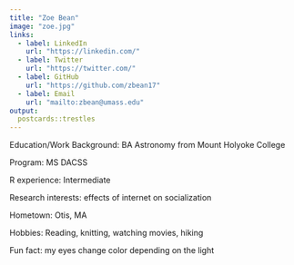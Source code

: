 ```yaml
---
title: "Zoe Bean"
image: "zoe.jpg"
links:
  - label: LinkedIn
    url: "https://linkedin.com/"
  - label: Twitter
    url: "https://twitter.com/"
  - label: GitHub
    url: "https://github.com/zbean17"
  - label: Email
    url: "mailto:zbean@umass.edu"
output:
  postcards::trestles
---
```

 
Education/Work Background: BA Astronomy from Mount Holyoke College

Program: MS DACSS

R experience: Intermediate

Research interests: effects of internet on socialization

Hometown: Otis, MA

Hobbies: Reading, knitting,  watching movies, hiking

Fun fact: my eyes change color depending on the light

